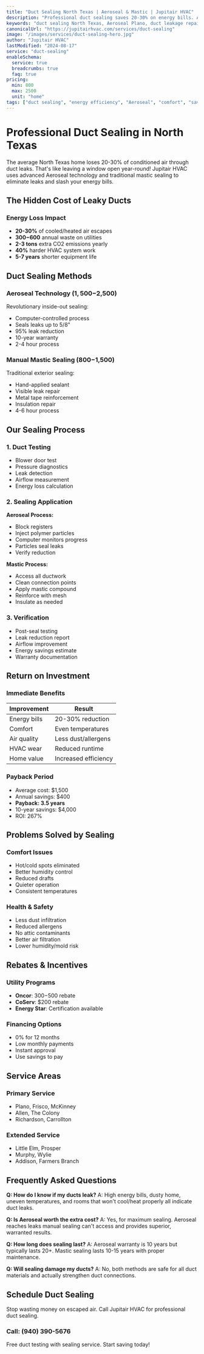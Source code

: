 ```yaml
---
title: "Duct Sealing North Texas | Aeroseal & Mastic | Jupitair HVAC"
description: "Professional duct sealing saves 20-30% on energy bills. Aeroseal technology and mastic sealing for North Texas homes. Fix leaky ducts today."
keywords: "duct sealing North Texas, Aeroseal Plano, duct leakage repair Frisco, energy efficiency McKinney, HVAC duct sealing"
canonicalUrl: "https://jupitairhvac.com/services/duct-sealing"
image: "/images/services/duct-sealing-hero.jpg"
author: "Jupitair HVAC"
lastModified: "2024-08-17"
service: "duct-sealing"
enableSchema:
  service: true
  breadcrumbs: true
  faq: true
pricing:
  min: 800
  max: 2500
  unit: "home"
tags: ["duct sealing", "energy efficiency", "Aeroseal", "comfort", "savings"]
---
```


# Professional Duct Sealing in North Texas

The average North Texas home loses 20-30% of conditioned air through duct leaks. That's like leaving a window open year-round! Jupitair HVAC uses advanced Aeroseal technology and traditional mastic sealing to eliminate leaks and slash your energy bills.

## The Hidden Cost of Leaky Ducts

### Energy Loss Impact
- **20-30%** of cooled/heated air escapes
- **$300-$600** annual waste on utilities
- **2-3 tons** extra CO2 emissions yearly
- **40%** harder HVAC system work
- **5-7 years** shorter equipment life

## Duct Sealing Methods

### Aeroseal Technology ($1,500-$2,500)
Revolutionary inside-out sealing:
- Computer-controlled process
- Seals leaks up to 5/8"
- 95% leak reduction
- 10-year warranty
- 2-4 hour process

### Manual Mastic Sealing ($800-$1,500)
Traditional exterior sealing:
- Hand-applied sealant
- Visible leak repair
- Metal tape reinforcement
- Insulation repair
- 4-6 hour process

## Our Sealing Process

### 1. Duct Testing
- Blower door test
- Pressure diagnostics
- Leak detection
- Airflow measurement
- Energy loss calculation

### 2. Sealing Application
**Aeroseal Process:**
- Block registers
- Inject polymer particles
- Computer monitors progress
- Particles seal leaks
- Verify reduction

**Mastic Process:**
- Access all ductwork
- Clean connection points
- Apply mastic compound
- Reinforce with mesh
- Insulate as needed

### 3. Verification
- Post-seal testing
- Leak reduction report
- Airflow improvement
- Energy savings estimate
- Warranty documentation

## Return on Investment

### Immediate Benefits
| Improvement | Result |
|------------|--------|
| Energy bills | 20-30% reduction |
| Comfort | Even temperatures |
| Air quality | Less dust/allergens |
| HVAC wear | Reduced runtime |
| Home value | Increased efficiency |

### Payback Period
- Average cost: $1,500
- Annual savings: $400
- **Payback: 3.5 years**
- 10-year savings: $4,000
- ROI: 267%

## Problems Solved by Sealing

### Comfort Issues
- Hot/cold spots eliminated
- Better humidity control
- Reduced drafts
- Quieter operation
- Consistent temperatures

### Health & Safety
- Less dust infiltration
- Reduced allergens
- No attic contaminants
- Better air filtration
- Lower humidity/mold risk

## Rebates & Incentives

### Utility Programs
- **Oncor**: $300-$500 rebate
- **CoServ**: $200 rebate
- **Energy Star**: Certification available

### Financing Options
- 0% for 12 months
- Low monthly payments
- Instant approval
- Use savings to pay

## Service Areas

### Primary Service
- Plano, Frisco, McKinney
- Allen, The Colony
- Richardson, Carrollton

### Extended Service
- Little Elm, Prosper
- Murphy, Wylie
- Addison, Farmers Branch

## Frequently Asked Questions

**Q: How do I know if my ducts leak?**
A: High energy bills, dusty home, uneven temperatures, and rooms that won't cool/heat properly all indicate duct leaks.

**Q: Is Aeroseal worth the extra cost?**
A: Yes, for maximum sealing. Aeroseal reaches leaks manual sealing can't access and provides superior, warranted results.

**Q: How long does sealing last?**
A: Aeroseal warranty is 10 years but typically lasts 20+. Mastic sealing lasts 10-15 years with proper maintenance.

**Q: Will sealing damage my ducts?**
A: No, both methods are safe for all duct materials and actually strengthen duct connections.

## Schedule Duct Sealing

Stop wasting money on escaped air. Call Jupitair HVAC for professional duct sealing.

### Call: (940) 390-5676

Free duct testing with sealing service. Start saving today!